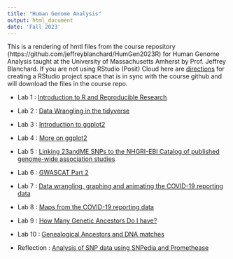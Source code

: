 ```yaml
---
title: "Human Genome Analysis"
output: html_document
date: 'Fall 2023'
---
```


This is a rendering of hmtl files from the course repository  (https://github.com/jeffreyblanchard/HumGen2023R) for Human Genome Analysis taught at the University of Massachusetts Amherst by Prof. Jeffrey Blanchard.  If you are not using RStudio (Posit) Cloud here are [directions](HumGen_github.html) for creating a RStudio project space that is in sync with the course github and will download the files in the course repo.

* Lab 1 : [Introduction to R and Reproducible Research](HumGen_Lab1_intro.html)
* Lab 2 : [Data Wrangling in the tidyverse](HumGen_Lab2_datawrangle.html)
* Lab 3 : [Introduction to ggplot2](HumGen_Lab3_datavis.html)
* Lab 4 : [More on ggplot2](HumGen_Lab4_pub_graphics.html)
* Lab 5 : [Linking 23andME SNPs to the NHGRI-EBI Catalog of published genome-wide association studies](HumGen_Lab5_gwcat.html)
* Lab 6 : [GWASCAT Part 2](HumGen_Lab6_gwascat.html)
* Lab 7 : [Data wrangling, graphing and animating the COVID-19 reporting data](HumGen_Lab7_covid.html)
* Lab 8 : [Maps from the COVID-19 reporting data](HumGen_Lab8_maps.html)
* Lab 9 : [How Many Genetic Ancestors Do I have?](HumGen_Lab9_genetic_ancestors.html)
* Lab 10 : [Genealogical Ancestors and DNA matches](HumGen_Lab10_genealogical_ancestors.html)

* Reflection : [Analysis of SNP data using SNPedia and Promethease](HumGen_promethease.html)